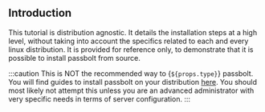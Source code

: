 ## Introduction

This tutorial is distribution agnostic. It details the installation steps at a high level, without
taking into account the specifics related to each and every linux distribution. It is provided for reference only,
to demonstrate that it is possible to install passbolt from source.

:::caution
This is NOT the recommended way to {`${props.type}`} passbolt. You will find guides to install passbolt on your distribution [here](/docs/hosting/install).
You should most likely not attempt this unless you are an advanced administrator with very specific needs in terms of server configuration.
:::
